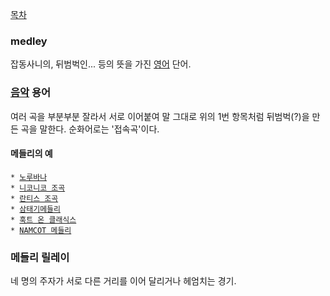 [[목차]]

=== medley === 
잡동사니의, 뒤범벅인... 등의 뜻을 가진 [[영어]] 단어.


=== [[음악]] 용어 ===
여러 곡을 부분부분 잘라서 서로 이어붙여 말 그대로 위의 1번 항목처럼 뒤범벅(?)을 만든 곡을 말한다. 순화어로는 '접속곡'이다.

==== 메들리의 예 ====
 * [[노루바나]]
 * [[니코니코 조곡]]
 * [[란티스 조곡]]
 * [[삼태기메들리]]
 * [[훅트 온 클래식스]]
 * [[NAMCOT 메들리]]

=== 메들리 릴레이 ===
네 명의 주자가 서로 다른 거리를 이어 달리거나 헤엄치는 경기.
